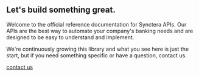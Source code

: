 ## Let's build something great.

Welcome to the official reference documentation for Synctera APIs. Our APIs are the best way to automate your company's banking needs and are designed to be easy to understand and implement.

We're continuously growing this library and what you see here is just the start, but if you need something specific or have a question, contact us.

[contact us](https://synctera.com/contact)

